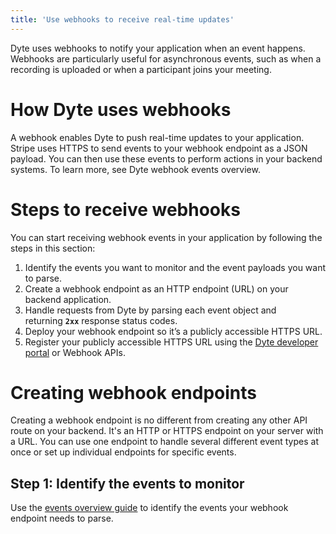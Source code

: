 ```yaml
---
title: 'Use webhooks to receive real-time updates'
---
```


Dyte uses webhooks to notify your application when an event happens. Webhooks
are particularly useful for asynchronous events, such as when a recording is
uploaded or when a participant joins your meeting.

# How Dyte uses webhooks

A webhook enables Dyte to push real-time updates to your application. Stripe
uses HTTPS to send events to your webhook endpoint as a JSON payload. You can
then use these events to perform actions in your backend systems. To learn more,
see Dyte webhook events overview.

# Steps to receive webhooks

You can start receiving webhook events in your application by following the
steps in this section:

1. Identify the events you want to monitor and the event payloads you want to
   parse.
2. Create a webhook endpoint as an HTTP endpoint (URL) on your backend
   application.
3. Handle requests from Dyte by parsing each event object and
   returning **`2xx`** response status codes.
4. Deploy your webhook endpoint so it’s a publicly accessible HTTPS URL.
5. Register your publicly accessible HTTPS URL using the
   [Dyte developer portal](http://dev.dyte.io) or Webhook APIs.

# Creating webhook endpoints

Creating a webhook endpoint is no different from creating any other API route on
your backend. It's an HTTP or HTTPS endpoint on your server with a URL. You can
use one endpoint to handle several different event types at once or set up
individual endpoints for specific events.

## Step 1: Identify the events to monitor

Use the [events overview guide](/guides-v2/webhooks/webhook-events) to identify
the events your webhook endpoint needs to parse.
